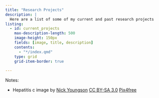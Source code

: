 ```yaml
---
title: "Research Projects"
description: |
  Here are a list of some of my current and past research projects
listing:
  - id: current_projects
    max-description-length: 500
    image-height: 150px
    fields: [image, title, description]
    contents: 
      - "*/index.qmd"
    type: grid
    grid-item-border: true
    
---
```


::: {#current_projects}
:::


::: {#old_projects}
:::

Notes: 

- Hepatitis c image by <a href="http://www.nyphotographic.com/">Nick Youngson</a> <a rel="license" href="https://creativecommons.org/licenses/by-sa/3.0/">CC BY-SA 3.0</a> <a href="http://pix4free.org/">Pix4free</a> 